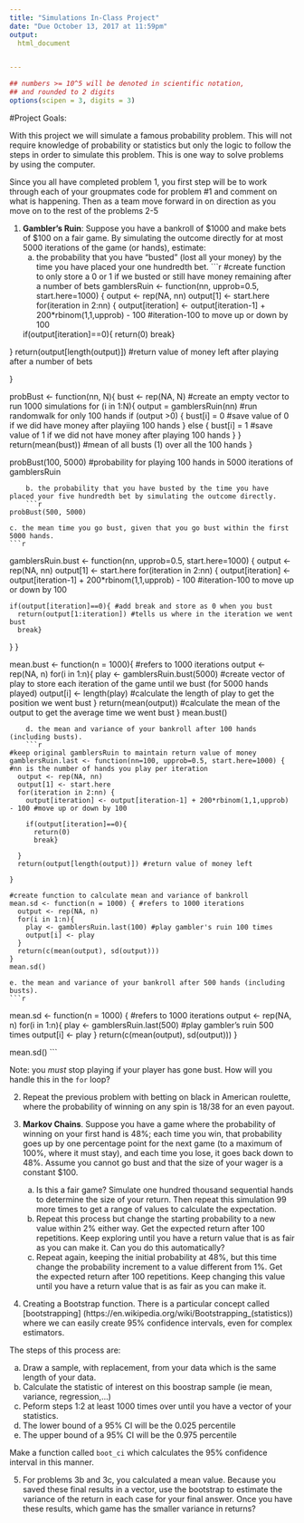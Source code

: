 ```yaml
---
title: "Simulations In-Class Project"
date: "Due October 13, 2017 at 11:59pm"
output:
  html_document


---
```


<style type="text/css">
.table {

    width: 80%;
    margin-left:10%; 
    margin-right:10%;
}
</style>
```r
## numbers >= 10^5 will be denoted in scientific notation,
## and rounded to 2 digits
options(scipen = 3, digits = 3)
```




#Project Goals:



With this project we will simulate a famous probability problem. This will not require knowledge of probability or statistics but only the logic to follow the steps in order to simulate this problem. This is one way to solve problems by using the computer. 


Since you all have completed problem 1, you first step will be to work through each of your groupmates code for problem #1 and comment on what is happening. Then as a team move forward in on direction as you move on to the rest of the problems 2-5

 1. **Gambler's Ruin**: Suppose you have a bankroll of $1000 and make bets of $100 on a fair game. By simulating the outcome directly for at most 5000 iterations of the game (or hands), estimate:
    a. the probability that you have "busted" (lost all your money) by the time you have placed your one hundredth bet. 
    ```r
#create function to only store a 0 or 1 if we busted or still have money remaining after a number of bets 
gamblersRuin <- function(nn, upprob=0.5, start.here=1000) {
  output <- rep(NA, nn)
  output[1] <- start.here
  for(iteration in 2:nn) {
    output[iteration] <- output[iteration-1] + 200*rbinom(1,1,upprob) - 100 #iteration-100 to move up or down by 100
    
    if(output[iteration]==0){
      return(0)
      break} 
    
  }
  return(output[length(output)]) #return value of money left after playing after a number of bets
  
}

probBust <- function(nn, N){
bust <- rep(NA, N) #create an empty vector to run 1000 simulations
for (i in 1:N){
  output = gamblersRuin(nn) #run randomwalk for only 100 hands 
  if (output >0) { 
  bust[i] = 0     #save value of 0 if we did have money after playiing 100 hands
  } else {
    bust[i] = 1 #save value of 1 if we did not have money after playing 100 hands
  }
}
return(mean(bust)) #mean of all busts (1) over all the 100 hands
}

probBust(100, 5000) #probability for playing 100 hands in 5000 iterations of gamblersRuin
```
    b. the probability that you have busted by the time you have placed your five hundredth bet by simulating the outcome directly. 
    ```r
probBust(500, 5000)
```
    c. the mean time you go bust, given that you go bust within the first 5000 hands.
    ```r
gamblersRuin.bust <- function(nn, upprob=0.5, start.here=1000) {
  output <- rep(NA, nn)
  output[1] <- start.here
  for(iteration in 2:nn) {
    output[iteration] <- output[iteration-1] + 200*rbinom(1,1,upprob) - 100 #iteration-100 to move up or down by 100
    
    if(output[iteration]==0){ #add break and store as 0 when you bust
      return(output[1:iteration]) #tells us where in the iteration we went bust
      break}
  }
}

mean.bust <- function(n = 1000){ #refers to 1000 iterations
  output <- rep(NA, n)
  for(i in 1:n){
    play <- gamblersRuin.bust(5000) #create vector of play to store each iteration of the game until we bust (for 5000 hands played)
    output[i] <- length(play) #calculate the length of play to get the position we went bust
  }
  return(mean(output)) #calculate the mean of the output to get the average time we went bust
}
mean.bust()
```
    d. the mean and variance of your bankroll after 100 hands (including busts).
    ```r
#keep original gamblersRuin to maintain return value of money
gamblersRuin.last <- function(nn=100, upprob=0.5, start.here=1000) { #nn is the number of hands you play per iteration
  output <- rep(NA, nn)
  output[1] <- start.here
  for(iteration in 2:nn) {
    output[iteration] <- output[iteration-1] + 200*rbinom(1,1,upprob) - 100 #move up or down by 100
    
    if(output[iteration]==0){
      return(0)
      break} 
    
  }
  return(output[length(output)]) #return value of money left 
  
}

#create function to calculate mean and variance of bankroll
mean.sd <- function(n = 1000) { #refers to 1000 iterations
  output <- rep(NA, n)
  for(i in 1:n){
    play <- gamblersRuin.last(100) #play gambler's ruin 100 times
    output[i] <- play
  }
  return(c(mean(output), sd(output)))
}
mean.sd()
```
    e. the mean and variance of your bankroll after 500 hands (including busts).
    ```r
mean.sd <- function(n = 1000) { #refers to 1000 iterations
  output <- rep(NA, n)
  for(i in 1:n){
    play <- gamblersRuin.last(500) #play gambler's ruin 500 times
    output[i] <- play
  }
  return(c(mean(output), sd(output)))
}

mean.sd()
```
 
Note: you *must* stop playing if your player has gone bust. How will you handle this in the `for` loop?

2. Repeat the previous problem with betting on black in American roulette, where the probability of winning on any spin is 18/38 for an even payout.

3. **Markov Chains**. Suppose you have a game where the probability of winning on your first hand is 48%; each time you win, that probability goes up by one percentage point for the next game (to a maximum of 100%, where it must stay), and each time you lose, it goes back down to 48%. Assume you cannot go bust and that the size of your wager is a constant $100.
    a. Is this a fair game? Simulate one hundred thousand sequential hands to determine the size of your return. Then repeat this simulation 99 more times to get a range of values to calculate the expectation.
    b. Repeat this process but change the starting probability to a new value within 2% either way. Get the expected return after 100 repetitions. Keep exploring until you have a return value that is as fair as you can make it. Can you do this automatically?
    c. Repeat again, keeping the initial probability at 48%, but this time change the probability increment to a value different from 1%. Get the expected return after 100 repetitions. Keep changing this value until you have a return value that is as fair as you can make it. 


4. Creating a Bootstrap function. There is a particular concept called [bootstrapping]
(https://en.wikipedia.org/wiki/Bootstrapping_(statistics)) where we can easily create 95% confidence intervals, even for complex estimators.

The steps of this process are:

  a. Draw a sample, with replacement, from your data which is the same length of your data.
  b. Calculate the statistic of interest on this boostrap sample (ie mean, variance, regression,...)
  c. Peform steps 1:2 at least 1000 times over until you have a vector of your statistics. 
  d. The lower bound of a 95% CI will be the 0.025 percentile
  e. The upper bound of a 95% CI will be the 0.975 percentile

Make a function called `boot_ci` which calculates the 95% confidence interval in this manner. 

5. For problems 3b and 3c, you calculated a mean value. Because you saved these final results in a vector, use the bootstrap to estimate the variance of the return in each case for your final answer. Once you have these results, which game has the smaller variance in returns?